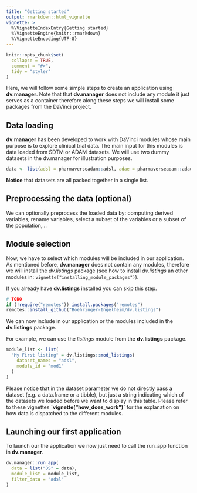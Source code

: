 ```yaml
---
title: "Getting started"
output: rmarkdown::html_vignette
vignette: >
  %\VignetteIndexEntry{Getting started}
  %\VignetteEngine{knitr::rmarkdown}
  %\VignetteEncoding{UTF-8}
---
```


```r
knitr::opts_chunk$set(
  collapse = TRUE,
  comment = "#>",
  tidy = "styler"
)
```

Here, we will follow some simple steps to create an application using **dv.manager**. Note that that **dv.manager** does not include any module it just serves as a container therefore along these steps we will install some packages from the DaVinci project.

## Data loading

**dv.manager** has been developed to work with DaVinci modules whose main purpose is to explore clinical trial data. The main input for this modules is data loaded from SDTM or ADAM datasets. We will use two dummy datasets in the dv.manager for illustration purposes.

```r
data <- list(adsl = pharmaverseadam::adsl, adae = pharmaverseadam::adae)
```

**Notice** that datasets are all packed together in a single list.

## Preprocessing the data (optional)

We can optionally preprocess the loaded data by: computing derived variables, rename variables, select a subset of the variables or a subset of the population,...

## Module selection

Now, we have to select which modules will be included in our application. As mentioned before, **dv.manager** does not contain any modules, therefore we will install the *dv.listings* package (see how to install *dv.listings* an other modules in: `vignette("installing_module_packages")`).

If you already have **dv.listings** installed you can skip this step.

```r
# TODO
if (!require("remotes")) install.packages("remotes")
remotes::install_github("Boehringer-Ingelheim/dv.listings")
```

We can now include in our application or the modules included in the **dv.listings** package.

For example, we can use the *listings* module from the **dv.listings** package.

```r
module_list <- list(
  "My First listing" = dv.listings::mod_listings(
    dataset_names = "adsl",
    module_id = "mod1"
  )
)
```

Please notice that in the dataset parameter we do not directly pass a dataset (e.g. a data.frame or a tibble), but just a string indicating which of the datasets we loaded before we want to display in this table. Please refer to these vignettes **\`vignette("how_does_work")\`** for the explanation on how data is dispatched to the different modules.

## Launching our first application

To launch our the application we now just need to call the run_app function in **dv.manager**.

```r
dv.manager::run_app(
  data = list("DS" = data),
  module_list = module_list,
  filter_data = "adsl"
)
```


